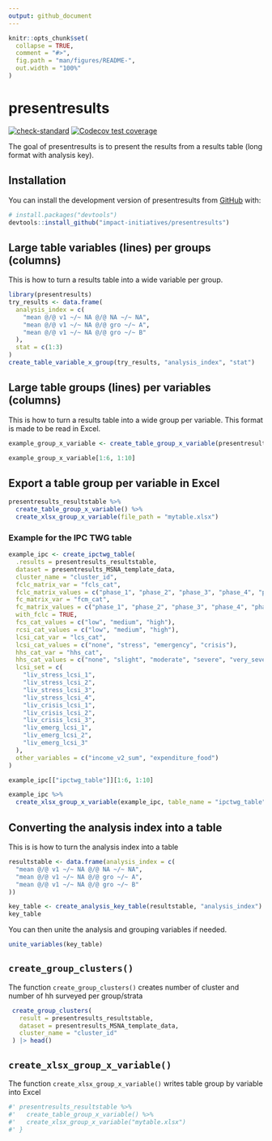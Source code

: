 ```yaml
---
output: github_document
---
```


<!-- README.md is generated from README.Rmd. Please edit that file -->

```r
knitr::opts_chunk$set(
  collapse = TRUE,
  comment = "#>",
  fig.path = "man/figures/README-",
  out.width = "100%"
)
```

# presentresults

<!-- badges: start -->
[![check-standard](https://github.com/impact-initiatives/presentresults/actions/workflows/check-standard.yaml/badge.svg)](https://github.com/impact-initiatives/presentresults/actions/workflows/check-standard.yaml)
[![Codecov test coverage](https://codecov.io/gh/impact-initiatives/presentresults/branch/main/graph/badge.svg)](https://app.codecov.io/gh/impact-initiatives/presentresults?branch=main)
<!-- badges: end -->

The goal of presentresults is to present the results from a results table (long format with 
analysis key).

## Installation

You can install the development version of presentresults from [GitHub](https://github.com/) with:

``` r
# install.packages("devtools")
devtools::install_github("impact-initiatives/presentresults")
```

## Large table variables (lines) per groups (columns)

This is how to turn a results table into a wide variable per group.

```r
library(presentresults)
try_results <- data.frame(
  analysis_index = c(
    "mean @/@ v1 ~/~ NA @/@ NA ~/~ NA",
    "mean @/@ v1 ~/~ NA @/@ gro ~/~ A",
    "mean @/@ v1 ~/~ NA @/@ gro ~/~ B"
  ),
  stat = c(1:3)
)
create_table_variable_x_group(try_results, "analysis_index", "stat")
```

## Large table groups (lines) per variables (columns)

This is how to turn a results table into a wide group per variable. This format is made to be read 
in Excel.

```r
example_group_x_variable <- create_table_group_x_variable(presentresults_resultstable, value_columns = "stat")

example_group_x_variable[1:6, 1:10]
```
## Export a table group per variable in Excel

```r
presentresults_resultstable %>%
  create_table_group_x_variable() %>%
  create_xlsx_group_x_variable(file_path = "mytable.xlsx")
```

### Example for the IPC TWG table

```r
example_ipc <- create_ipctwg_table(
  .results = presentresults_resultstable,
  dataset = presentresults_MSNA_template_data,
  cluster_name = "cluster_id",
  fclc_matrix_var = "fcls_cat",
  fclc_matrix_values = c("phase_1", "phase_2", "phase_3", "phase_4", "phase_5"),
  fc_matrix_var = "fcm_cat",
  fc_matrix_values = c("phase_1", "phase_2", "phase_3", "phase_4", "phase_5"),
  with_fclc = TRUE,
  fcs_cat_values = c("low", "medium", "high"),
  rcsi_cat_values = c("low", "medium", "high"),
  lcsi_cat_var = "lcs_cat",
  lcsi_cat_values = c("none", "stress", "emergency", "crisis"),
  hhs_cat_var = "hhs_cat",
  hhs_cat_values = c("none", "slight", "moderate", "severe", "very_severe"),
  lcsi_set = c(
    "liv_stress_lcsi_1",
    "liv_stress_lcsi_2",
    "liv_stress_lcsi_3",
    "liv_stress_lcsi_4",
    "liv_crisis_lcsi_1",
    "liv_crisis_lcsi_2",
    "liv_crisis_lcsi_3",
    "liv_emerg_lcsi_1",
    "liv_emerg_lcsi_2",
    "liv_emerg_lcsi_3"
  ),
  other_variables = c("income_v2_sum", "expenditure_food")
)

example_ipc[["ipctwg_table"]][1:6, 1:10]
```

```r
example_ipc %>%
  create_xlsx_group_x_variable(example_ipc, table_name = "ipctwg_table", file_path = "ipc_table.xlsx")
```

## Converting the analysis index into a table

This is is how to turn the analysis index into a table

```r
resultstable <- data.frame(analysis_index = c(
  "mean @/@ v1 ~/~ NA @/@ NA ~/~ NA",
  "mean @/@ v1 ~/~ NA @/@ gro ~/~ A",
  "mean @/@ v1 ~/~ NA @/@ gro ~/~ B"
))

key_table <- create_analysis_key_table(resultstable, "analysis_index")
key_table
```

You can then unite the analysis and grouping variables if needed.

```r
unite_variables(key_table)
```



## `create_group_clusters()`

The function `create_group_clusters()` creates number of cluster and number of hh surveyed per group/strata
```r
 create_group_clusters(
   result = presentresults_resultstable,
   dataset = presentresults_MSNA_template_data,
   cluster_name = "cluster_id"
 ) |> head()
```



## `create_xlsx_group_x_variable()`

The function `create_xlsx_group_x_variable()` writes table group by variable into Excel

```r
#' presentresults_resultstable %>%
#'   create_table_group_x_variable() %>%
#'   create_xlsx_group_x_variable("mytable.xlsx")
#' }

```
